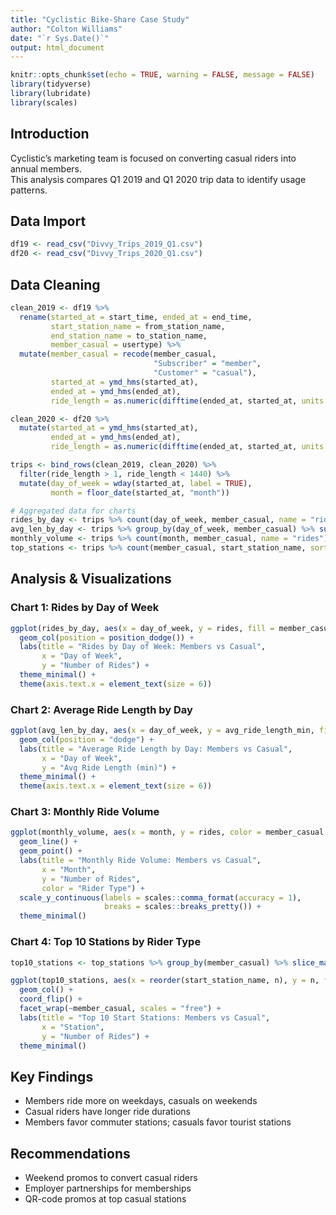 ```yaml
---
title: "Cyclistic Bike-Share Case Study"
author: "Colton Williams"
date: "`r Sys.Date()`"
output: html_document
---
```


```r
knitr::opts_chunk$set(echo = TRUE, warning = FALSE, message = FALSE)
library(tidyverse)
library(lubridate)
library(scales)
```

## Introduction
Cyclistic’s marketing team is focused on converting casual riders into annual members.  
This analysis compares Q1 2019 and Q1 2020 trip data to identify usage patterns.

## Data Import
```r
df19 <- read_csv("Divvy_Trips_2019_Q1.csv")
df20 <- read_csv("Divvy_Trips_2020_Q1.csv")
```

## Data Cleaning
```r
clean_2019 <- df19 %>%
  rename(started_at = start_time, ended_at = end_time,
         start_station_name = from_station_name,
         end_station_name = to_station_name,
         member_casual = usertype) %>%
  mutate(member_casual = recode(member_casual,
                                "Subscriber" = "member",
                                "Customer" = "casual"),
         started_at = ymd_hms(started_at),
         ended_at = ymd_hms(ended_at),
         ride_length = as.numeric(difftime(ended_at, started_at, units = "mins")))

clean_2020 <- df20 %>%
  mutate(started_at = ymd_hms(started_at),
         ended_at = ymd_hms(ended_at),
         ride_length = as.numeric(difftime(ended_at, started_at, units = "mins")))

trips <- bind_rows(clean_2019, clean_2020) %>%
  filter(ride_length > 1, ride_length < 1440) %>%
  mutate(day_of_week = wday(started_at, label = TRUE),
         month = floor_date(started_at, "month"))

# Aggregated data for charts
rides_by_day <- trips %>% count(day_of_week, member_casual, name = "rides")
avg_len_by_day <- trips %>% group_by(day_of_week, member_casual) %>% summarise(avg_ride_length_min = mean(ride_length))
monthly_volume <- trips %>% count(month, member_casual, name = "rides")
top_stations <- trips %>% count(member_casual, start_station_name, sort = TRUE)
```

## Analysis & Visualizations

### Chart 1: Rides by Day of Week
```r
ggplot(rides_by_day, aes(x = day_of_week, y = rides, fill = member_casual)) +
  geom_col(position = position_dodge()) +
  labs(title = "Rides by Day of Week: Members vs Casual", 
       x = "Day of Week", 
       y = "Number of Rides") +
  theme_minimal() +
  theme(axis.text.x = element_text(size = 6))
```

### Chart 2: Average Ride Length by Day
```r
ggplot(avg_len_by_day, aes(x = day_of_week, y = avg_ride_length_min, fill = member_casual)) +
  geom_col(position = "dodge") +
  labs(title = "Average Ride Length by Day: Members vs Casual",
       x = "Day of Week", 
       y = "Avg Ride Length (min)") +
  theme_minimal() + 
  theme(axis.text.x = element_text(size = 6))
```

### Chart 3: Monthly Ride Volume
```r
ggplot(monthly_volume, aes(x = month, y = rides, color = member_casual, group = member_casual)) + 
  geom_line() + 
  geom_point() + 
  labs(title = "Monthly Ride Volume: Members vs Casual", 
       x = "Month", 
       y = "Number of Rides",
       color = "Rider Type") + 
  scale_y_continuous(labels = scales::comma_format(accuracy = 1), 
                     breaks = scales::breaks_pretty()) + 
  theme_minimal()
```

### Chart 4: Top 10 Stations by Rider Type
```r
top10_stations <- top_stations %>% group_by(member_casual) %>% slice_max(n, n = 10)

ggplot(top10_stations, aes(x = reorder(start_station_name, n), y = n, fill = member_casual)) +
  geom_col() +
  coord_flip() +
  facet_wrap(~member_casual, scales = "free") +
  labs(title = "Top 10 Start Stations: Members vs Casual",
       x = "Station", 
       y = "Number of Rides") +
  theme_minimal()
```

## Key Findings
- Members ride more on weekdays, casuals on weekends  
- Casual riders have longer ride durations  
- Members favor commuter stations; casuals favor tourist stations  

## Recommendations
- Weekend promos to convert casual riders  
- Employer partnerships for memberships  
- QR-code promos at top casual stations  
